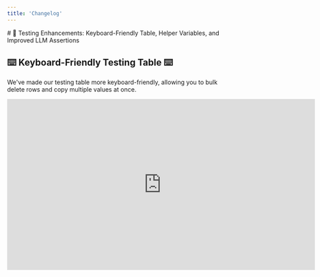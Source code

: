 ```yaml
---
title: 'Changelog'
---
```

<Update label="06/12/2024">
 # 🎯 Testing Enhancements: Keyboard-Friendly Table, Helper Variables, and Improved LLM Assertions

## ⌨️ Keyboard-Friendly Testing Table ⌨️
We've made our testing table more keyboard-friendly, allowing you to bulk delete rows and copy multiple values at once.

<iframe width="720" height="400" src="https://www.youtube.com/embed/sAvjbuYm3j8?si=zDG6o23d9sMNjPOY" title="YouTube video player" frameborder="0" allow="accelerometer; autoplay; clipboard-write; encrypted-media; gyroscope; picture-in-picture" allowfullscreen />


## 🧮 Helper Variables for Assertions 🧮
You can now add additional columns that act as helper variables for assertions (JavaScript, LLM assertions). Place the correct answer in these helper variables and use them in assertions for more efficient and accurate testing.

<iframe width="720" height="400" src="https://www.youtube.com/embed/ZjmtlFU4HrY?si=GbMs2cX0Xe2P6Ius" title="YouTube video player" frameborder="0" allow="accelerometer; autoplay; clipboard-write; encrypted-media; gyroscope; picture-in-picture" allowfullscreen />


## 📚 Improved LLM Assertions 📚
Based on user feedback, we've improved LLM assertions. Now, the entire conversation history is included in the context, providing a more comprehensive view for better testing.

<iframe width="720" height="400" src="https://www.youtube.com/embed/vsbw6tSF0Qs?si=dQTeGheyJ3ee5bQF" title="YouTube video player" frameborder="0" allow="accelerometer; autoplay; clipboard-write; encrypted-media; gyroscope; picture-in-picture" allowfullscreen />


## 📨 Multiple Messages in the “Messages” Column 📨
You can now use multiple messages in the “messages” column. Currently, it's possible to simulate user and assistant messages. We're working on the ability to mock Tools and upload images for Vision testing.

<iframe width="720" height="400" src="https://www.youtube.com/embed/PzK-36KVsVc?si=4SEHYJJzRPL1MZN-" title="YouTube video player" frameborder="0" allow="accelerometer; autoplay; clipboard-write; encrypted-media; gyroscope; picture-in-picture" allowfullscreen />


Tests are a big focus for us, and we're committed to continuously improving them. 
Stay tuned for more updates!
</Update>

<Update label="04/19/2024">
 # ⚡ Major Upgrade to Langtail's Testing Table Component and Upcoming Features

![enhanced testing](/images/support/enhanced-testing.png)


## ⚡ Langtail's Testing Table Component Upgrade ⚡
We're excited to announce significant updates to Langtail's table component aimed at improving your test-writing experience:

- 🚀 Lightning-fast row addition and cell content deletion for efficient test setup
- ➡️ Tab navigation between cells for seamless navigation
- 🗑️ Bulk row deletion for quick test cleanup
- 🎯 Selective test case execution for focused testing
- 🎁 Test result display with LLM and assertion outcomes for comprehensive insights

## 🔜 Upcoming Feature: LLM as a Judge Assertion 🔜
Stay tuned! We're in the process of developing an "LLM as a judge assertion" feature, set to take our testing capabilities to the next level. More updates coming your way soon!

</Update>

<Update label="04/12/2024">
 # New Dashboard View and Launch of Langtail SDK 🚀 

## 📊 New Dashboard View 📊

![dashboard](/images/support/dashboard.png)


We're thrilled to introduce our new dashboard view! Now serving as the main hub for each project, the dashboard provides a snapshot of your project's activity and performance at a glance. With recent logs and quick statistics, you can stay updated the moment you log in.

## 🎯 Langtail SDK Release 🎯

![Langtail-SDK](/images/support/langtail-sdk.png)


The first version of the Langtail SDK is now live! 🥳 The SDK can function as an OpenAI proxy and is also compatible with prompts directly deployed within Langtail. Dive into the details over at our [GitHub docs](https://github.com/langtail/langtail-node).

Currently, we've rolled out the JS SDK. If you're interested in a Python SDK, we'd love to hear from you.

</Update>

<Update label="04/05/2024">
 # New Homepage Video, About Us Page, and Embeddable Prompts

## 🎞️ New Homepage Video 🎞️
We've released a new video that's now featured on our homepage. Get a quick overview of what Langtail offers by watching our latest video.

<iframe width="720" height="400" src="https://www.youtube.com/embed/0g1oGDxYOck?si=gP_I7730eUQvKMPu" title="YouTube video player" frameborder="0" allow="accelerometer; autoplay; clipboard-write; encrypted-media; gyroscope; picture-in-picture" allowfullscreen />


## 🧑‍💻 About Us Page 🧑‍💻
Curious about the team behind Langtail? Visit our newly updated About Us page to learn more about our mission and the people who make Langtail possible. [Learn more](https://langtail.com/about)

## 🛣️ Roadmap, Changelog, and Feedback 🛣️
Your feedback is crucial in helping us improve. Visit our feedback portal to see our roadmap, changelog, and to share your thoughts. [Give feedback](http://feedback.langtail.com/)

## 🖼️ Embeddable Prompts 🖼️
We're happy to announce that you can now embed publicly shared prompts into iframes! Here's a quick example:

```
<iframe src="https://app.langtail.com/playground?shareid=cbGLHKSIff" width="650" height="400" allow="clipboard-write"> </iframe>
```

</Update>

<Update label="03/29/2024">
 # 📚 Docs Expansion, 🖼️ Dynamic OG Images, and 🌍 Project-Level Env Variables

![public sharing](/images/support/public-sharing.png)

## 📚 Expanded Documentation for Seamless Integration 📚
We've significantly expanded our documentation to help you hit the ground running:
- 🚀 Deploying Prompts: Learn how to deploy your prompts effortlessly. [Read more](https://langtail.com/docs/deployments/deploy-prompt)
- 🌐 REST API Usage: Discover how to leverage our powerful REST API. [Learn how](https://langtail.com/docs/api-reference/endpoint/invoke-deployed-prompt)

## 🖼️ Dynamic OG Images for Shared Prompts 🖼️
Sharing is caring, and we've made it even better! When you share a prompt publicly, we'll automatically generate an OG image for you.

## 🌍 Project-Level Environment Variables 🌍
Tired of hardcoding API endpoints and keys directly in code? We've got you covered! Introducing project-level environment variables:
- 🔒 Secure: Keep your sensitive information safe and separate from the code
- 🎛️ Centralized: Set your variables once at the project level
- 🌐 Accessible: Use your env variables in the JavaScript editor for Test Assertions and soon in the Playground too

![env-vars](/images/support/env-vars.png)
![js-editor](/images/support/js-editor.png)

</Update>


<Update label="03/15/2024">
 # 📆 $Date Helper, 🔍 Enhanced Log Filters, and 🏠 Webpage Updates

<iframe width="720" height="400" src="https://www.youtube.com/embed/DWFnIIqZB1I?si=RTkW7B45O36GBiKG" title="YouTube video player" frameborder="0" allow="accelerometer; autoplay; clipboard-write; encrypted-media; gyroscope; picture-in-picture" allowfullscreen />


## 📆 $Date Helper for Chatbots 📆
Chatbots can now stay up-to-date with the current date! Introducing the `$date` helper, a new feature designed to keep your chatbots in sync with real-time.

## 🔍 Log Filtering 🔍
Say hello to granular control over your logs. You can now filter logs by any column, even custom-send metadata. Find what you need, when you need it.

<iframe width="720" height="400" src="https://www.youtube.com/embed/Q5kop3J8g-w?si=xUV2KMVMcmY28ys3" title="YouTube video player" frameborder="0" allow="accelerometer; autoplay; clipboard-write; encrypted-media; gyroscope; picture-in-picture" allowfullscreen />


## 💰 Pricing Page is Live 💰
Ever wondered about our pricing? We've just launched our pricing page, making it easier for you to find the perfect plan for your needs. Check it out!

</Update>

<Update label="03/12/2024">
 # 🚀 Introducing Public Sharing of Prompts and Read-Only Playground!

![public sharing](/images/support/public-sharing.png)

## 🎡 Public Sharing of Prompts 🎡
Good news, everyone! We've just launched a new feature that lets you publicly share your prompts. Previously, users needed an account to view a shared prompt, but now, anyone can view it thanks to our new read-only Playground view. 🎉

## 🏞️ Read-Only Playground 🏞️
In the read-only Playground, you can see all messages, variables, and Tools (functions). It's an open window to the world of your prompts. Currently, only a fixed version of the prompt can be shared, but we're already working on updates that will let you share and always view the most recent version of a prompt.

</Update>

<Update label="03/07/2024">
 # 🚀 Major DX Improvements for JavaScript Assertions in Tests and Upcoming Playground Enhancements 🛠️

![JavaScript assertions](/images/support/javascript-assertions.png)

## 🧪 Enhanced JavaScript Assertions in Tests 🧪
We've made some significant improvements to our developer experience for JavaScript assertions in Tests:

- 📝 Run functions with example input: Simply fill in your example input in the left column and run the function.
- ✅ Auto Input Addition: If any input already exists, we'll automatically add it for you.
- 🐞 Debugging Support: Use `console.log` to debug your tests effectively.
- 🌐 API Calls: For advanced use cases, you can now call external APIs using the Fetch API.
- ⚡️ Ultra-fast API requests: Thanks to our robust infrastructure, your API requests will execute swiftly.



</Update>

<Update label="02/27/2024">
  # 🚀 New Templating Engine Based on Handlebars for Enhanced Prompt Handling

  <iframe width="720" height="400" src="https://www.youtube.com/embed/jfX9JiT3JDI?si=RbOYrQ67bM4IBQJZ" title="YouTube video player" frameborder="0" allow="accelerometer; autoplay; clipboard-write; encrypted-media; gyroscope; picture-in-picture" allowfullscreen />

  ## 🎨 Templating Engine Support 🎨
We're excited to announce that we've released support for a templating engine, based on Handlebars! With this new feature, you can now tackle more complex use cases, including:

- Conditional parts of prompts
- Variations of prompts

Simply deploy a prompt with this template, send the correct variable, and watch as the final version of the prompt resolves. You can then view this in the Logs. This added flexibility opens up a world of possibilities for your prompt handling.

![Templating Engine Support](/images/support/templating-engine-support.png)

</Update>

<Update label="02/20/2024">
  # 🚀 Project Settings, Workspace Refinement, Redesigned Logs, and OpenAI Tools Support!

  <iframe width="720" height="400" src="https://www.youtube.com/embed/RroImGCy9Zw?si=9SYb2naLKwUhUML3" title="YouTube video player" frameborder="0" allow="accelerometer; autoplay; clipboard-write; encrypted-media; gyroscope; picture-in-picture" allowfullscreen />

  ## 🔧 New Project Settings 🔧

  Managing your projects just got easier! We've added a new item in the project-level sidebar that lets you perform common actions like renaming or deleting a project.

  ## 🛠️ Enhanced Workspace Settings 🛠️

  Your workspace is now even more flexible! We've refined the settings to allow you to rename your workspace and made the UI more consistent across the different sections for a smoother experience.

  ## 📜 Redesigned Logs 📜

  We've completely redesigned our Logs for a cleaner, more user-friendly interface. Plus, Logs now also display the JSON representation of what's being sent from Langtail to end providers like OpenAI. We think you'll love this upgrade as much as we do!
  
  ![Redesigned Logs](/images/support/redesigned-logs.png)

  ## 🔍 OpenAI Tools Support 🔍

  We're thrilled to announce that support for the new OpenAI Tools is here! Functions now visually resemble TypeScript functions and are even typesafe. The types are generated based on the JSON schema. We're confident you'll find them incredibly useful.

  ![OpenAI Tools Support ](/images/support/openai-tools-support.png)

</Update>

<Update label="02/08/2024">
  # 🌟 GPT-4 Vision is Live, Plus New Workspace Settings and Refined UX 🔍

  <iframe width="720" height="400" src="https://www.youtube.com/embed/LtGViWchOcI?si=7Rln83oDrXMFetPV" title="YouTube video player" frameborder="0" allow="accelerometer; autoplay; clipboard-write; encrypted-media; gyroscope; picture-in-picture" allowfullscreen />

  ## 🌟 GPT-4 Vision Now Live 🌟

  We're thrilled to announce that GPT-4 Vision is now live in production! You can now input images along with text, opening up a whole new realm of creative use cases. For instance, take a photo of an invoice and ask for the cost of each item – Vision has you covered.

  ## 🎨 Experimenting with Vision in Playground 🎨

  Want to give Vision a spin? Head over to our Playground and upload an image or insert an image URL. Please note that Vision takes a few seconds to process, so a bit of patience is required.

  ## 🚀 Deploy Prompts with Vision 🚀

  Great news for developers – deploying prompts with Vision in Langtail is now supported!

  ## 🛠️ Workspace Settings and UX Updates 🛠️

  We've also rolled out a couple of key updates for improved user experience:

  * New Workspace Settings: Now, you can manage your provider API keys and team members all in one place.

  * Refined UX for Per API Budget: Based on your feedback, we've refined the UX and terminology for the per API budget. You must now enable the budget before setting the total for your API key and specific user allowances.
</Update>